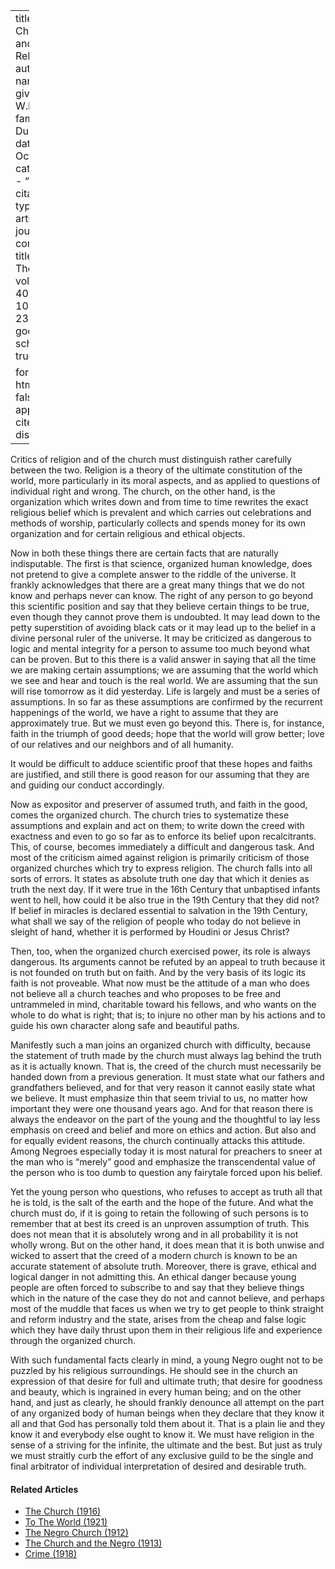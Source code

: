 
---
title: 'The Church and Religion'
author:
  - name:
      given: W.E.B.
      family: Du Bois
date: Oct. 1933
categories: 
  - ""
citation: 
  type: article-journal
  container-title: The Crisis
  volume: 40
  issue: 10
  page: 236-237
google-scholar: true

format:
  html:
    toc: false
    appendix-cite-as: display
---


Critics of religion and of the church must distinguish rather carefully between the two. Religion is a theory of the ultimate constitution of the world, more particularly in its moral aspects, and as applied to questions of individual right and wrong. The church, on the other hand, is the organization which writes down and from time to time rewrites the exact religious belief which is prevalent and which carries out celebrations and methods of worship, particularly collects and spends money for its own organization and for certain religious and ethical objects.

Now in both these things there are certain facts that are naturally indisputable. The first is that science, organized human knowledge, does not pretend to give a complete answer to the riddle of the universe. It frankly acknowledges that there are a great many things that we do not know and perhaps never can know. The right of any person to go beyond this scientific position and say that they believe certain things to be true, even though they cannot prove them is undoubted. It may lead down to the petty superstition of avoiding black cats or it may lead up to the belief in a divine personal ruler of the universe. It may be criticized as dangerous to logic and mental integrity for a person to assume too much beyond what can be proven. But to this there is a valid answer in saying that all the time we are making certain assumptions; we are assuming that the world which we see and hear and touch is the real world. We are assuming that the sun will rise tomorrow as it did yesterday. Life is largely and must be a series of assumptions. In so far as these assumptions are confirmed by the recurrent happenings of the world, we have a right to assume that they are approximately true. But we must even go beyond this. There is, for instance, faith in the triumph of good deeds; hope that the world will grow better; love of our relatives and our neighbors and of all humanity.

It would be difficult to adduce scientific proof that these hopes and faiths are justified, and still there is good reason for our assuming that they are and guiding our conduct accordingly.

Now as expositor and preserver of assumed truth, and faith in the good, comes the organized church. The church tries to systematize these assumptions and explain and act on them; to write down the creed with exactness and even to go so far as to enforce its belief upon recalcitrants. This, of course, becomes immediately a difficult and dangerous task. And most of the criticism aimed against religion is primarily criticism of those organized churches which try to express religion. The church falls into all sorts of errors. It states as absolute truth one day that which it denies as truth the next day. If it were true in the 16th Century that unbaptised infants went to hell, how could it be also true in the 19th Century that they did not? If belief in miracles is declared essential to salvation in the 19th Century, what shall we say of the religion of people who today do not believe in sleight of hand, whether it is performed by Houdini or Jesus Christ?

Then, too, when the organized church exercised power, its role is always dangerous. Its arguments cannot be refuted by an appeal to truth because it is not founded on truth but on faith. And by the very basis of its logic its faith is not proveable. What now must be the attitude of a man who does not believe all a church teaches and who proposes to be free and untrammeled in mind, charitable toward his fellows, and who wants on the whole to do what is right; that is; to injure no other man by his actions and to guide his own character along safe and beautiful paths.

Manifestly such a man joins an organized church with difficulty, because the statement of truth made by the church must always lag behind the truth as it is actually known. That is, the creed of the church must necessarily be handed down from a previous generation. It must state what our fathers and grandfathers believed, and for that very reason it cannot easily state what we believe. It must emphasize thin that seem trivial to us, no matter how important they were one thousand years ago. And for that reason there is always the endeavor on the part of the young and the thoughtful to lay less emphasis on creed and belief and more on ethics and action. But also and for equally evident reasons, the church continually attacks this attitude. Among Negroes especially today it is most natural for preachers to sneer at the man who is "merely" good and emphasize the transcendental value of the person who is too dumb to question any fairytale forced upon his belief.

Yet the young person who questions, who refuses to accept as truth all that he is told, is the salt of the earth and the hope of the future. And what the church must do, if it is going to retain the following of such persons is to remember that at best its creed is an unproven assumption of truth. This does not mean that it is absolutely wrong and in all probability it is not wholly wrong. But on the other hand, it does mean that it is both unwise and wicked to assert that the creed of a modern church is known to be an accurate statement of absolute truth. Moreover, there is grave, ethical and logical danger in not admitting this. An ethical danger because young people are often forced to subscribe to and say that they believe things which in the nature of the case they do not and cannot believe, and perhaps most of the muddle that faces us when we try to get people to think straight and reform industry and the state, arises from the cheap and false logic which they have daily thrust upon them in their religious life and experience through the organized church.

With such fundamental facts clearly in mind, a young Negro ought not to be puzzled by his religious surroundings. He should see in the church an expression of that desire for full and ultimate truth; that desire for goodness and beauty, which is ingrained in every human being; and on the other hand, and just as clearly, he should frankly denounce all attempt on the part of any organized body of human beings when they declare that they know it all and that God has personally told them about it. That is a plain lie and they know it and everybody else ought to know it. We must have religion in the sense of a striving for the infinite, the ultimate and the best. But just as truly we must straitly curb the effort of any exclusive guild to be the single and final arbitrator of individual interpretation of desired and desirable truth.

<!-- Similar articles start here -->
<div  class="clear-wrap"></div>

#### Related Articles

* [The Church (1916)](/Volumes/11/06/church.html)
* [To The World (1921)](/Volumes/23/01/to_the_world.html)
* [The Negro Church (1912)](/Volumes/04/01/negro_church.html)
* [The Church and the Negro (1913)](/Volumes/06/06/church_negro.html)
* [Crime (1918)](/Volumes/15/05/crime.html)

<!-- Similar articles end here -->